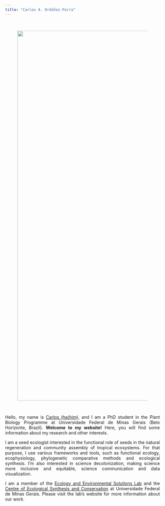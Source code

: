 ```yaml
---
title: "Carlos A. Ordóñez-Parra"
---
```


<br/>
<center>
<figure>
  <img src="Images/Figure11.JPG" width="1200"/>
</figure> 
</center>
<br/>

<div style="text-align: justify">
Hello, my name is [Carlos (he/him)](https://caordonezparra.github.io/about.html), and I am a PhD student in the Plant Biology Programme at Universidade Federal de Minas Gerais (Belo Horizonte, Brazil). **Welcome to my website!** Here, you will find some information about my research and other interests.

I am a seed ecologist interested in the functional role of seeds in the natural regeneration and community assembly of tropical ecosystems. For that purpose, I use various frameworks and tools, such as functional ecology, ecophysiology, phylogenetic comparative methods and ecological synthesis. I'm also interested in science decolonization, making science more inclusive and equitable, science communication and data visualization.

I am a member of the [Ecology and Environmental Solutions Lab](https://eeslufmg.weebly.com/) and the [Centre of Ecological Synthesis and Conservation](https://twitter.com/for_synthesis) at Universidade Federal de Minas Gerais. Please visit the lab's website for more information about our work.
</div>